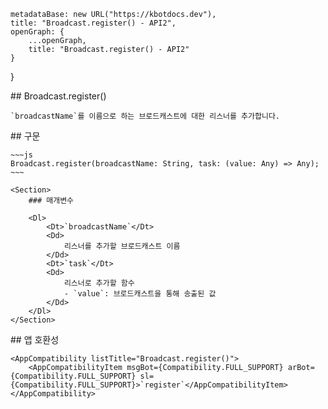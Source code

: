 
    metadataBase: new URL("https://kbotdocs.dev"),
    title: "Broadcast.register() - API2",
    openGraph: {
        ...openGraph,
        title: "Broadcast.register() - API2"
    }
}

<Section>
    ## Broadcast.register()

    `broadcastName`를 이름으로 하는 브로드캐스트에 대한 리스너를 추가합니다.
</Section>
<Section>
    ## 구문

    ~~~js
    Broadcast.register(broadcastName: String, task: (value: Any) => Any);
    ~~~

    <Section>
        ### 매개변수

        <Dl>
            <Dt>`broadcastName`</Dt>
            <Dd>
                리스너를 추가할 브로드캐스트 이름
            </Dd>
            <Dt>`task`</Dt>
            <Dd>
                리스너로 추가할 함수
                - `value`: 브로드캐스트을 통해 송출된 값
            </Dd>
        </Dl>
    </Section>
</Section>
<Section>
    ## 앱 호환성

    <AppCompatibility listTitle="Broadcast.register()">
        <AppCompatibilityItem msgBot={Compatibility.FULL_SUPPORT} arBot={Compatibility.FULL_SUPPORT} sl={Compatibility.FULL_SUPPORT}>`register`</AppCompatibilityItem>
    </AppCompatibility>
</Section>